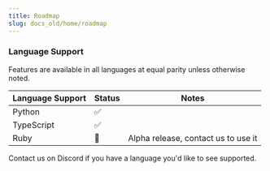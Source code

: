 ```yaml
---
title: Roadmap
slug: docs_old/home/roadmap
---
```



### Language Support

Features are available in all languages at equal parity unless otherwise noted.

| Language Support | Status | Notes                               |
| ---------------- | ------ | ----------------------------------- |
| Python           | ✅     |                                     |
| TypeScript       | ✅    |               |
| Ruby             | 🚧     | Alpha release, contact us to use it             |

Contact us on Discord if you have a language you'd like to see supported.
